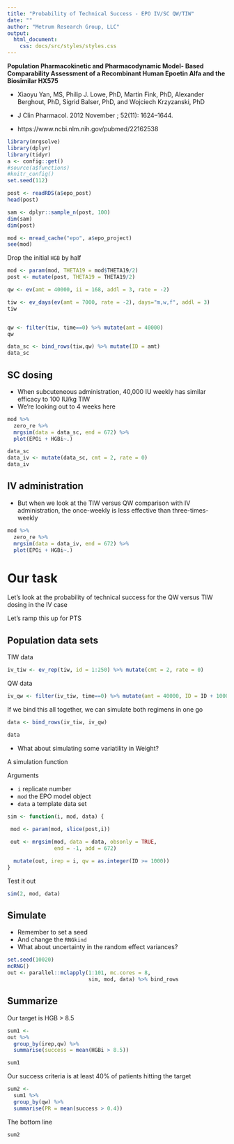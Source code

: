 ```yaml
---
title: "Probability of Technical Success - EPO IV/SC QW/TIW"
date: ""
author: "Metrum Research Group, LLC"
output: 
  html_document:
    css: docs/src/styles/styles.css
---
```


__Population Pharmacokinetic and Pharmacodynamic Model- Based Comparability Assessment of a Recombinant Human Epoetin Alfa and the Biosimilar HX575__

- Xiaoyu Yan, MS, Philip J. Lowe, PhD, Martin Fink, PhD, Alexander Berghout, PhD, Sigrid Balser, PhD, and Wojciech Krzyzanski, PhD

- J Clin Pharmacol. 2012 November ; 52(11): 1624–1644. 

- https://www.ncbi.nlm.nih.gov/pubmed/22162538


```r
library(mrgsolve)
library(dplyr)
library(tidyr)
a <- config::get()
#source(a$functions)
#knitr_config()
set.seed(112)
```

```r
post <- readRDS(a$epo_post)
head(post)

sam <- dplyr::sample_n(post, 100)
dim(sam)
dim(post)
```

```r
mod <- mread_cache("epo", a$epo_project)
see(mod)

```


Drop the initial `HGB` by half
```r
mod <- param(mod, THETA19 = mod$THETA19/2)
post <- mutate(post, THETA19 = THETA19/2)
```

```r
qw <- ev(amt = 40000, ii = 168, addl = 3, rate = -2)

tiw <- ev_days(ev(amt = 7000, rate = -2), days="m,w,f", addl = 3)
tiw


qw <- filter(tiw, time==0) %>% mutate(amt = 40000)
qw
```

```r
data_sc <- bind_rows(tiw,qw) %>% mutate(ID = amt)
data_sc
```

## SC dosing

- When subcuteneous administration, 40,000 IU weekly has similar efficacy
to 100 IU/kg TIW
- We're looking out to 4 weeks here
```r
mod %>% 
  zero_re %>% 
  mrgsim(data = data_sc, end = 672) %>%
  plot(EPOi + HGBi~.)
```

```r
data_sc
data_iv <- mutate(data_sc, cmt = 2, rate = 0)
data_iv
```

## IV administration

- But when we look at the TIW versus QW comparison with IV administration,
the once-weekly is less effective than three-times-weekly

```r
mod %>% 
  zero_re %>% 
  mrgsim(data = data_iv, end = 672) %>%
  plot(EPOi + HGBi~.)
```

# Our task

Let's look at the probability of technical success for the QW versus TIW
dosing in the IV case

Let's ramp this up for PTS

## Population data sets

TIW data
```r
iv_tiw <- ev_rep(tiw, id = 1:250) %>% mutate(cmt = 2, rate = 0)
```

QW data
```r
iv_qw <- filter(iv_tiw, time==0) %>% mutate(amt = 40000, ID = ID + 1000)
```

If we bind this all together, we can simulate both regimens in one go
```r
data <- bind_rows(iv_tiw, iv_qw)

data
```

- What about simulating some variatility in Weight?


A simulation function

Arguments

- `i` replicate number
- `mod` the EPO model object
- `data` a template data set

```r
sim <- function(i, mod, data) {

 mod <- param(mod, slice(post,i))
 
 out <- mrgsim(mod, data = data, obsonly = TRUE,
               end = -1, add = 672)

  mutate(out, irep = i, qw = as.integer(ID >= 1000))
}
```


Test it out
```r
sim(2, mod, data)
```


## Simulate

- Remember to set a seed
- And change the `RNGkind`
- What about uncertainty in the random effect variances?

```r
set.seed(10020)
mcRNG()
out <- parallel::mclapply(1:101, mc.cores = 8, 
                          sim, mod, data) %>% bind_rows
```


## Summarize

Our target is HGB > 8.5

```r
sum1 <- 
out %>% 
  group_by(irep,qw) %>%
  summarise(success = mean(HGBi > 8.5)) 

sum1
```

Our success criteria is at least 40% of patients hitting the target
```r
sum2 <- 
  sum1 %>%
  group_by(qw) %>% 
  summarise(PR = mean(success > 0.4))
```


The bottom line
```r
sum2
```


